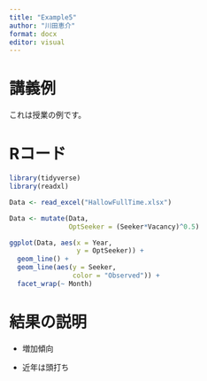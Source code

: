 ```yaml
---
title: "Example5"
author: "川田恵介"
format: docx
editor: visual
---
```


# 講義例

これは授業の例です。

# Rコード

```r
library(tidyverse)
library(readxl)

Data <- read_excel("HallowFullTime.xlsx")

Data <- mutate(Data,
               OptSeeker = (Seeker*Vacancy)^0.5)

ggplot(Data, aes(x = Year,
                 y = OptSeeker)) +
  geom_line() +
  geom_line(aes(y = Seeker,
                color = "Observed")) +
  facet_wrap(~ Month)
```

# 結果の説明

- 増加傾向

- 近年は頭打ち


